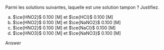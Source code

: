 ::: {.Exercise data-latex=""}

Parmi les solutions suivantes, laquelle est une solution tampon ? Justifiez.

a. $\ce{HNO2}$ 0.100 [M] et $\ce{HCl}$ 0.100 [M]
\vspace{\stretch{1}}
b. $\ce{HNO2}$ 0.100 [M] et $\ce{NaNO2}$ 0.100 [M]
\vspace{\stretch{1}}
c. $\ce{HNO2}$ 0.100 [M] et $\ce{NaCl}$ 0.100 [M]
\vspace{\stretch{1}}
d. $\ce{HNO3}$ 0.100 [M] et $\ce{NaNO3}$ 0.100 [M]
\vspace{\stretch{1}}

:::

::: {.Answer data-latex=""}

Answer

:::
